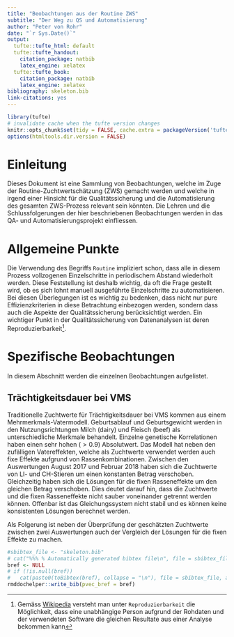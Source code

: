 ```yaml
---
title: "Beobachtungen aus der Routine ZWS"
subtitle: "Der Weg zu QS und Automatisierung"
author: "Peter von Rohr"
date: "`r Sys.Date()`"
output:
  tufte::tufte_html: default
  tufte::tufte_handout:
    citation_package: natbib
    latex_engine: xelatex
  tufte::tufte_book:
    citation_package: natbib
    latex_engine: xelatex
bibliography: skeleton.bib
link-citations: yes
---
```


```r
library(tufte)
# invalidate cache when the tufte version changes
knitr::opts_chunk$set(tidy = FALSE, cache.extra = packageVersion('tufte'))
options(htmltools.dir.version = FALSE)
```

# Einleitung
Dieses Dokument ist eine Sammlung von Beobachtungen, welche im Zuge der Routine-Zuchtwertschätzung (ZWS) gemacht werden und welche in irgend einer Hinsicht für die Qualitätssicherung und die Automatisierung des gesamten ZWS-Prozess relevant sein könnten. Die Lehren und die Schlussfolgerungen der hier beschriebenen Beobachtungen werden in das QA- und Automatisierungsprojekt einfliessen.


# Allgemeine Punkte
Die Verwendung des Begriffs `Routine` impliziert schon, dass alle in diesem Prozess vollzogenen Einzelschritte in periodischem Abstand wiederholt werden. Diese Feststellung ist deshalb wichtig, da oft die Frage gestellt wird, ob es sich lohnt manuell ausgeführte Einzelschritte zu automatisieren. Bei diesen Überlegungen ist es wichtig zu bedenken, dass nicht nur pure Effizienzkriterien in diese Betrachtung einbezogen werden, sondern dass auch die Aspekte der Qualitätssicherung berücksichtigt werden. Ein wichtiger Punkt in der Qualitätssicherung von Datenanalysen ist deren Reproduzierbarkeit^[Gemäss [Wikipedia](https://en.wikipedia.org/wiki/Reproducibility) versteht man unter `Reproduzierbarkeit` die Möglichkeit, dass eine unabhängige Person aufgrund der Rohdaten und der verwendeten Software die gleichen Resultate aus einer Analyse bekommen kann]. 

# Spezifische Beobachtungen
In diesem Abschnitt werden die einzelnen Beobachtungen aufgelistet.

## Trächtigkeitsdauer bei VMS
Traditionelle Zuchtwerte für Trächtigkeitsdauer bei VMS kommen aus einem Mehrmerkmals-Vatermodell. Geburtsablauf und Geburtsgewicht werden in den Nutzungsrichtungen Milch (dairy) und Fleisch (beef) als unterschiedliche Merkmale behandelt. Einzelne genetische Korrelationen haben einen sehr hohen ($>0.9$) Absolutwert. Das Modell hat neben den zufälligen Vatereffekten, welche als Zuchtwerte verwendet werden auch fixe Effekte aufgrund von Rassenkombinationen. Zwischen den Auswertungen August 2017 und Februar 2018 haben sich die Zuchtwerte von LI- und CH-Stieren um einen konstanten Betrag verschoben. Gleichzeitig haben sich die Lösungen für die fixen Rasseneffekte um den gleichen Betrag verschoben. Dies deutet darauf hin, dass die Zuchtwerte und die fixen Rasseneffekte nicht sauber voneinander getrennt werden können. Offenbar ist das Gleichungssystem nicht stabil und es können keine konsistenten Lösungen berechnet werden.

Als Folgerung ist neben der Überprüfung der geschätzten Zuchtwerte zwischen zwei Auswertungen auch der Vergleich der Lösungen für die fixen Effekte zu machen. 


```r
#sbibtex_file <- "skeleton.bib"
# cat("%%% % Automatically generated bibtex file\n", file = sbibtex_file)
bref <- NULL
# if (!is.null(bref))
#   cat(paste0(toBibtex(bref), collapse = "\n"), file = sbibtex_file, append = TRUE)
rmddochelper::write_bib(pvec_bref = bref)
```


